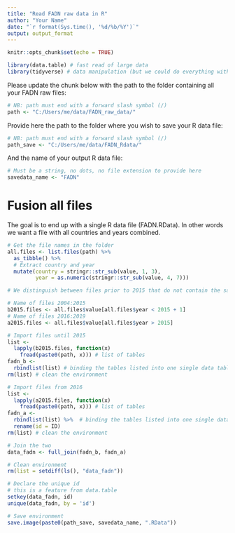 ```yaml
---
title: "Read FADN raw data in R"
author: "Your Name"
date: "`r format(Sys.time(), '%d/%b/%Y')`"
output: output_format
---
```


```r
knitr::opts_chunk$set(echo = TRUE)
```

```r
library(data.table) # fast read of large data
library(tidyverse) # data manipulation (but we could do everything with data.table)
```

Please update the chunk below with the path to the folder containing all your FADN raw files: 
```r
# NB: path must end with a forward slash symbol (/)
path <- "C:/Users/me/data/FADN_raw_data/"
```

Provide here the path to the folder where you wish to save your R data file:
```r
# NB: path must end with a forward slash symbol (/)
path_save <- "C:/Users/me/data/FADN_Rdata/"
```

And the name of your output R data file:
```r
# Must be a string, no dots, no file extension to provide here
savedata_name <- "FADN"
```

# Fusion all files

The goal is to end up with a single R data file (FADN.RData). In other words we want a file with all countries and years combined.

```r
# Get the file names in the folder
all.files <- list.files(path) %>%
  as_tibble() %>%
  # Extract country and year
  mutate(country = stringr::str_sub(value, 1, 3),
         year = as.numeric(stringr::str_sub(value, 4, 7)))

# We distinguish between files prior to 2015 that do not contain the same variables. 

# Name of files 2004:2015
b2015.files <- all.files$value[all.files$year < 2015 + 1]
# Name of files 2016:2019
a2015.files <- all.files$value[all.files$year > 2015]

# Import files until 2015
list <-
  lapply(b2015.files, function(x)
    fread(paste0(path, x))) # list of tables
fadn_b <-
  rbindlist(list) # binding the tables listed into one single data table
rm(list) # clean the environment

# Import files from 2016
list <-
  lapply(a2015.files, function(x)
    fread(paste0(path, x))) # list of tables
fadn_a <-
  rbindlist(list) %>%  # binding the tables listed into one single data table
  rename(id = ID)
rm(list) # clean the environment

# Join the two
data_fadn <- full_join(fadn_b, fadn_a)
```

```r
# Clean environment
rm(list = setdiff(ls(), "data_fadn"))

# Declare the unique id
# this is a feature from data.table
setkey(data_fadn, id)
unique(data_fadn, by = 'id')

# Save environment
save.image(paste0(path_save, savedata_name, ".RData"))
```

